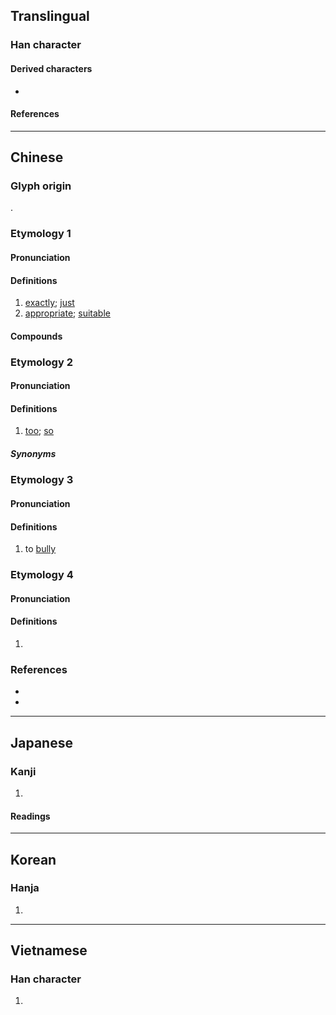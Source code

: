 {{character info}}
==Translingual==

===Han character===
{{Han char|rn=61|rad=心|as=06|sn=9|four=98061|canj=POMR|ids=⿰忄合}}

====Derived characters====
* {{l|mul|[[𪣺]]}}

====References====
{{Han ref|kx=0386.010|dkj=10603|dj=0718.020|hdz=42297.020|uh=6070}}

----

==Chinese==

===Glyph origin===
{{Han etym}}
{{Han compound|忄|合|ls=psc|c1=s|c2=p}}.

===Etymology 1===
{{zh-forms}} <!--alt form 𢙅?-->

====Pronunciation====
{{zh-pron
|m=qià
|m-s=qia2
|c=hap1
|c-t=hap2
|g=kat6
|h=pfs=khap;gd=kab5
|j=qiah4
|mb=kiă
|md=kák
|mn=ml,jj,tw:khap
|mn-t=kab4
|w=4qiaq,4khaq
|w_note=4qiaq - literary; 4khaq - vernacular
|x=qia6/ka6
|mc=y
|oc=y
|cat=adv,a
}}

====Definitions====
{{zh-hanzi}}

# [[exactly]]; [[just]]
# [[appropriate]]; [[suitable]]

====Compounds====
{{zh-der|恰到好處|恰巧|恰不道|不恰好|恰限|恰纔|恰當|恰恰|恰如|恰好|恰則|恰克圖|恰似|半恰|恰正|恰便似|恰如其分|洽恰|恰哈|普恰克其|烏恰|恰薩|阿恰勒|阿恰塔格|恰爾隆|恰爾巴格|烏魯克恰提}}

===Etymology 2===
{{zh-forms|alt=太}}
{{rfe|zh|related to Teochew kah4, Hokkien khah?}}

====Pronunciation====
{{zh-pron
|md=kák
|dial=n
|cat=adv
}}

====Definitions====
{{zh-hanzi}}

# {{lb|zh|Min Dong}} [[too]]; [[so]]
#: {{zh-x|噇 飽 '''恰''' 閒。|Have nothing else to do. / Don't you have nothing else to do? / Mind your own concerns/business.|MD|tr=Chòng bā kák-èng.|a=Cdo-fzho 噇飽恰閒.wav}}

=====Synonyms=====
{{zh-dial|太}}

===Etymology 3===
{{zh-forms}}

====Pronunciation====
{{zh-pron
|c=hap1
|cat=v
|dial=n
}}

====Definitions====
{{zh-hanzi}}

# {{lb|zh|Cantonese}} to [[bully]]

===Etymology 4===
{{zh-forms}}

====Pronunciation====
{{zh-pron
|m=qià
|dial=n
|cat=v
}}

====Definitions====
{{zh-hanzi}}

# {{lb|zh|dialectal|or|internet slang}} {{zh-pronunciation spelling of|吃|tr=-}}
#: {{zh-x|恰飯|to eat}}
#: {{zh-x|恰.爛錢}}

===References===
* {{R:twedu|A01336}}
* {{R:yue:Hanzi}}

----

==Japanese==

===Kanji===
{{ja-kanji|grade=|rs=心06}}

# {{rfdef|ja|sort=心06}}

====Readings====
{{ja-readings
|goon=きょう<けふ
|kanon=こう<かふ
|on=かつ
|kun=あたか-も
}}

----

==Korean==

===Hanja===
{{ko-hanja|흡}}

# {{rfdef|ko|sort=心06}}

----

==Vietnamese==

===Han character===
{{vi-readings|rs=心06|reading=kháp}}

# {{rfdef|vi|sort=心06}}
